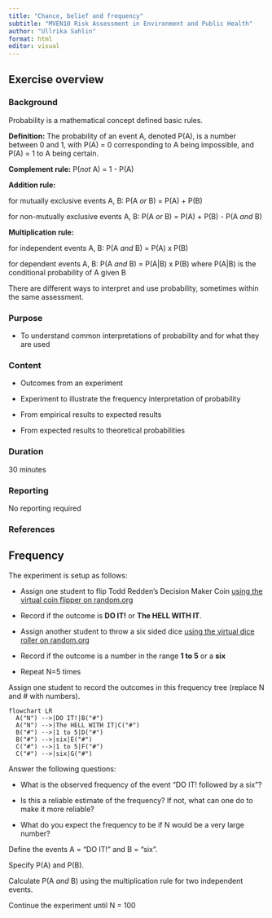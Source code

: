 ```yaml
---
title: "Chance, belief and frequency"
subtitle: "MVEN10 Risk Assessment in Environment and Public Health"
author: "Ullrika Sahlin"
format: html
editor: visual
---
```


## Exercise overview

### Background

Probability is a mathematical concept defined basic rules.

:::{.callout-note title="The basic rules of probability"}

**Definition:** The probability of an event A, denoted P(A), is a number between 0 and 1, with P(A) = 0 corresponding to A being impossible, and P(A) = 1 to A being certain.

**Complement rule:** P(*not* A) = 1 - P(A)

**Addition rule:** 

for mutually exclusive events A, B: P(A *or* B) = P(A) + P(B)

for non-mutually exclusive events A, B: P(A *or* B) = P(A) + P(B) - P(A *and* B)

**Multiplication rule:** 

for independent events A, B: P(A *and* B) = P(A) x P(B)

for dependent events A, B: P(A *and* B) = P(A|B) x P(B) where P(A|B) is the conditional probability of A given B
:::

There are different ways to interpret and use probability, sometimes within the same assessment.

### Purpose

-   To understand common interpretations of probability and for what they are used

### Content

-   Outcomes from an experiment

-   Experiment to illustrate the frequency interpretation of probability

-   From empirical results to expected results

-   From expected results to theoretical probabilities

### Duration

30 minutes

### Reporting

No reporting required

### References

## Frequency

The experiment is setup as follows: 

- Assign one student to flip Todd Redden's Decision Maker Coin [using the virtual coin flipper on random.org](https://www.random.org/coins/?num=1&cur=20-novelty.decision-maker)

- Record if the outcome is **DO IT!** or **The HELL WITH IT**.

- Assign another student to throw a six sided dice [using the virtual dice roller on random.org](https://www.random.org/dice/?num=1)

- Record if the outcome is a number in the range **1 to 5** or a **six**

- Repeat N=5 times 


Assign one student to record the outcomes in this frequency tree (replace N and # with numbers). 

```mermaid
flowchart LR
  A("N") -->|DO IT!|B("#")
  A("N") -->|The HELL WITH IT|C("#")
  B("#") -->|1 to 5|D("#")
  B("#") -->|six|E("#")
  C("#") -->|1 to 5|F("#")
  C("#") -->|six|G("#")
```

Answer the following questions: 

- What is the observed frequency of the event "DO IT! followed by a six"? 

- Is this a reliable estimate of the frequency? If not, what can one do to make it more reliable? 

- What do you expect the frequency to be if N would be a very large number? 

:::{.callout-tip}
Define the events A = "DO IT!" and B = "six". 

Specify P(A) and P(B).

Calculate P(A *and* B) using the multiplication rule for two independent events. 
:::

Continue the experiment until N = 100

